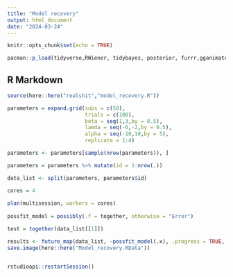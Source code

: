 ```yaml
---
title: "Model recovery"
output: html_document
date: "2024-03-24"
---
```


```r
knitr::opts_chunk$set(echo = TRUE)

pacman::p_load(tidyverse,RWiener, tidybayes, posterior, furrr,gganimate, cmdstanr,patchwork, gamlss,truncnorm,extraDistr,flextable,lmerTest,lme4,Matrix,pracma)
```

## R Markdown



```r
source(here::here("realshit","model_recovery.R"))

parameters = expand.grid(subs = c(50),
                         trials = c(100),
                         beta = seq(1,3,by = 0.5),
                         lamda = seq(-6,-2,by = 0.5),
                         alpha = seq(-10,10,by = 5),
                         replicate = 1:4)

parameters <- parameters[sample(nrow(parameters)), ]

parameters = parameters %>% mutate(id = 1:nrow(.))

data_list <- split(parameters, parameters$id)

cores = 4
  
plan(multisession, workers = cores)
  
possfit_model = possibly(.f = together, otherwise = "Error")

test = together(data_list[[1]])

results <- future_map(data_list, ~possfit_model(.x), .progress = TRUE, .options = furrr_options(seed = TRUE))
save.image(here::here("Model_recovery.RData"))


rstudioapi::restartSession()
```

